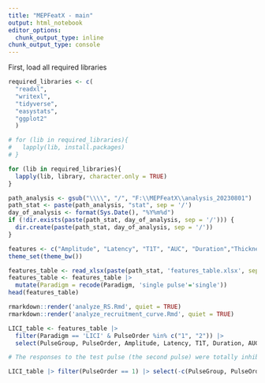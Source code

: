 ```yaml
---
title: "MEPFeatX - main"
output: html_notebook
editor_options: 
  chunk_output_type: inline
chunk_output_type: console
---
```


First, load all required libraries


```r
required_libraries <- c(
  "readxl",
  "writexl",
  "tidyverse",
  "easystats",
  "ggplot2"
  )
```


```r
# for (lib in required_libraries){
#   lapply(lib, install.packages)
# }
```

```r
for (lib in required_libraries){
  lapply(lib, library, character.only = TRUE)
}
```

```r
path_analysis <- gsub("\\\\", "/", "F:\\MEPFeatX\\analysis_20230801")
path_stat <- paste(path_analysis, "stat", sep = '/')
day_of_analysis <- format(Sys.Date(), "%Y%m%d")
if (!dir.exists(paste(path_stat, day_of_analysis, sep = '/'))) {
  dir.create(paste(path_stat, day_of_analysis, sep = '/'))
}

features <- c("Amplitude", "Latency", "T1T", "AUC", "Duration","Thickness", "ampRatio", "nTurns", "timeDiff")
theme_set(theme_bw())

```

```r
features_table <- read_xlsx(paste(path_stat, 'features_table.xlsx', sep = '/'))
features_table <- features_table |>
  mutate(Paradigm = recode(Paradigm, 'single pulse'='single'))
head(features_table)
```

```r
rmarkdown::render('analyze_RS.Rmd', quiet = TRUE)
rmarkdown::render('analyze_recruitment_curve.Rmd', quiet = TRUE)
```


```r
LICI_table <- features_table |>
  filter(Paradigm == 'LICI' & PulseOrder %in% c("1", "2")) |>
  select(PulseGroup, PulseOrder, Amplitude, Latency, T1T, Duration, AUC, Thickness, ampRatio, nTurns, timeDiff)

# The responses to the test pulse (the second pulse) were totally inhibited. Thus, here we study only the conditioning pulse

LICI_table |> filter(PulseOrder == 1) |> select(-c(PulseGroup, PulseOrder)) |> report()
```

